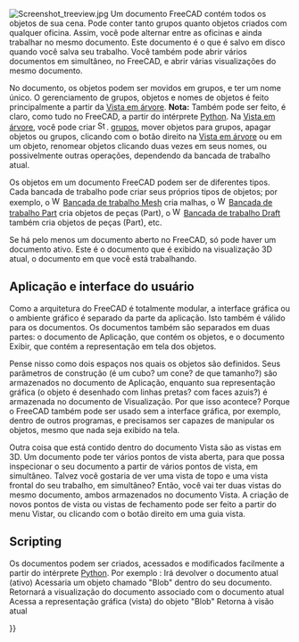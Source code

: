 <languages/>

{{Docnav
|[[Navigation_Cube/pt-br|Cubo de Navegação]]
|[[Property_editor/pt-br|Editor de propriedade]]
}}

{{TOCright}}

[[Image:Screenshot treeview.jpg|left]]
Um documento FreeCAD contém todos os objetos de sua cena. Pode conter tanto grupos quanto objetos criados com qualquer oficina. Assim, você pode alternar entre as oficinas e ainda trabalhar no mesmo documento. Este documento é o que é salvo em disco quando você salva seu trabalho. Você também pode abrir vários documentos em simultâneo, no FreeCAD, e abrir várias visualizações do mesmo documento.

No documento, os objetos podem ser movidos em grupos, e ter um nome único. O gerenciamento de grupos, objetos e nomes de objetos é feito principalmente a partir da [[Tree view/pt-br|Vista em árvore]]. '''Nota:''' Também pode ser feito, é claro, como tudo no FreeCAD, a partir do intérprete [[Python/pt-br|Python]]. Na [[Tree view/pt-br|Vista em árvore]], você pode criar [[Image:Std_Group.svg|16px]]. [[Std Group/pt-br|grupos]], mover objetos para grupos, apagar objetos ou grupos, clicando com o botão direito na [[Tree view/pt-br|Vista em árvore]] ou em um objeto, renomear objetos clicando duas vezes em seus nomes, ou possivelmente outras operações, dependendo da bancada de trabalho atual.

Os objetos em um documento FreeCAD podem ser de diferentes tipos. Cada bancada de trabalho pode criar seus próprios tipos de objetos; por exemplo, o [[Image:Workbench_Mesh.svg|16px]] [[Mesh Workbench/pt-br|Bancada de trabalho Mesh]] cria malhas, o [[Image:Workbench_Part.svg|16px]] [[Part Workbench/pt-br|Bancada de trabalho Part]] cria objetos de peças (Part), o  [[Image:Workbench_Draft.svg|16px]] [[Draft Workbench/pt-br|Bancada de trabalho Draft]] também cria objetos de peças (Part), etc.

Se há pelo menos um documento aberto no FreeCAD, só pode haver um documento ativo. Este é o documento que é exibido na visualização 3D atual, o documento em que você está trabalhando.

<span id="Application_and_User_Interface"></span>
==Aplicação e interface do usuário==

Como a arquitetura do FreeCAD é totalmente modular, a interface gráfica ou o ambiente gráfico é separado da parte da aplicação. Isto também é válido para os documentos. Os documentos também são separados em duas partes: o documento de Aplicação, que contém os objetos, e o documento Exibir, que contém a representação em tela dos objetos. 

Pense nisso como dois espaços nos quais os objetos são definidos. Seus parâmetros de construção (é um cubo? um cone? de que tamanho?) são armazenados no documento de Aplicação, enquanto sua representação gráfica (o objeto é desenhado com linhas pretas? com faces azuis?) é armazenada no documento de Visualização. Por que isso acontece? Porque o FreeCAD também pode ser usado sem a interface gráfica, por exemplo, dentro de outros programas, e precisamos ser capazes de manipular os objetos, mesmo que nada seja exibido na tela.

Outra coisa que está contido dentro do documento Vista são as vistas em 3D. Um documento pode ter vários pontos de vista aberta, para que possa inspecionar o seu documento a partir de vários pontos de vista, em simultâneo. Talvez você gostaria de ver uma vista de topo e uma vista frontal do seu trabalho, em simultâneo? Então, você vai ter duas vistas do mesmo documento, ambos armazenados no documento Vista. A criação de novos pontos de vista ou vistas de fechamento pode ser feito a partir do menu Vistar, ou clicando com o botão direito em uma guia vista.

==Scripting==

Os documentos podem ser criados, acessados e modificados facilmente a partir do intérprete [[Python/pt-br|Python]]. Por exemplo :
{{Code|code=
FreeCAD.ActiveDocument
}}
Irá devolver o documento atual (ativo)
{{Code|code=
FreeCAD.ActiveDocument.Blob
}}
Acessaria um objeto chamado "Blob" dentro do seu documento.
{{Code|code=
FreeCADGui.ActiveDocument
}}
Retornará a visualização do documento associado com o documento atual
{{Code|code=
FreeCADGui.ActiveDocument.Blob
}}
Acessa a representação gráfica (vista) do objeto "Blob"
{{Code|code=
FreeCADGui.ActiveDocument.ActiveView
}}
Retorna à visão atual


{{Docnav
|[[Navigation_Cube/pt-br|Cubo de Navegação]]
|[[Property_editor/pt-br|Editor de propriedade]]
}}

{{Userdocnavi{{#translation:}}}}
